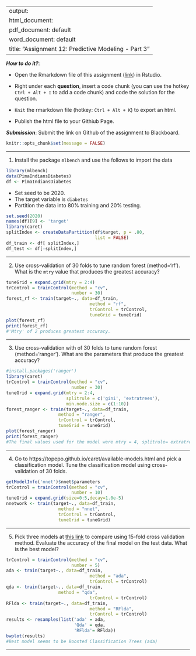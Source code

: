 
---
output: 
  html_document:
  pdf_document: default
  word_document: default
title: "Assignment 12: Predictive Modeling - Part 3"
---

***How to do it?***: 

- Open the Rmarkdown file of this assignment ([link](fa2021_assignment12.Rmd)) in Rstudio. 

- Right under each **question**, insert  a code chunk (you can use the hotkey `Ctrl + Alt + I` to add a code chunk) and code the solution for the question. 

- `Knit` the rmarkdown file (hotkey: `Ctrl + Alt + K`) to export an html.  

-  Publish the html file to your Githiub Page. 

***Submission***: Submit the link on Github of the assignment to Blackboard.

```r
knitr::opts_chunk$set(message = FALSE)
```


-------

1. Install the package `mlbench` and use the follows to import the data

```r
library(mlbench)
data(PimaIndiansDiabetes)
df <- PimaIndiansDiabetes
```

- Set seed to be 2020. 
- The target variable is `diabetes`
- Partition the data into 80% training and 20% testing.  
```r
set.seed(2020)
names(df)[9] <- 'target'
library(caret)
splitIndex <- createDataPartition(df$target, p = .80, 
                                  list = FALSE)
df_train <- df[ splitIndex,]
df_test <- df[-splitIndex,]
```

-------

2. Use cross-validation of 30 folds to tune random forest (method='rf').  What is the `mtry` value that produces the greatest accuracy?
```r
tuneGrid = expand.grid(mtry = 2:4)
trControl = trainControl(method = "cv",
                         number = 30)
forest_rf <- train(target~., data=df_train, 
                                method = "rf", 
                                trControl = trControl,
                                tuneGrid = tuneGrid)
plot(forest_rf)
print(forest_rf)
#'Mtry' of 2 produces greatest accuracy.
```
 
-------

3. Use cross-validation with of 30 folds to tune random forest (method='ranger').  What are the parameters that produce the greatest accuracy?
```r
#install.packages('ranger')
library(caret)
trControl = trainControl(method = "cv",
                         number = 30)
tuneGrid = expand.grid(mtry = 2:4,
                       splitrule = c('gini', 'extratrees'),
                       min.node.size = c(1:10))
forest_ranger <- train(target~., data=df_train, 
                    method = "ranger", 
                    trControl = trControl,
                    tuneGrid = tuneGrid)
plot(forest_ranger)
print(forest_ranger)
#The final values used for the model were mtry = 4, splitrule= extratrees and min.node.size = 5.
```

-------

4. Go to https://topepo.github.io/caret/available-models.html and pick a classification model.  Tune the classification model using cross-validation of 30 folds. 
```r
getModelInfo('nnet')$nnet$parameters
trControl = trainControl(method = "cv",
                         number = 10)
tuneGrid = expand.grid(size=0:5,decay=1.0e-5)
nnetwork <- train(target~., data=df_train, 
                    method = "nnet", 
                    trControl = trControl,
                    tuneGrid = tuneGrid)
```

-------

5. Pick three models at [this link](https://topepo.github.io/caret/available-models.html) to compare using 15-fold cross validation method. Evaluate the accuracy of the final model on the test data. What is the best model?
```r
trControl = trainControl(method = "cv",
                         number = 5)
ada <- train(target~., data=df_train, 
                                method = "ada", 
                                trControl = trControl)
qda <- train(target~., data=df_train, 
                    method = "qda", 
                                trControl = trControl)
RFlda <- train(target~., data=df_train, 
                                method = "RFlda", 
                                trControl = trControl)
results <- resamples(list('ada' = ada,
                          'Qda' = qda,
                          'RFlda'= RFlda))
bwplot(results)
#Best model seems to be Boosted Classification Trees (ada)
```

-------


 
 
 
